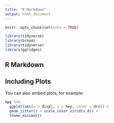 ```yaml
---
title: "R Markdown"
output: html_document
---
```


```r
knitr::opts_chunk$set(echo = TRUE)
```

```r
library(tidyverse)
library(broom)
library(tidyverse)
library(ggridges) 
```

## R Markdown


## Including Plots

You can also embed plots, for example:

```r
mpg %>% 
  ggplot(aes(x = displ, y = hwy, color = drv)) + 
  geom_jitter() + scale_color_viridis_d() +
  theme_minimal()
```